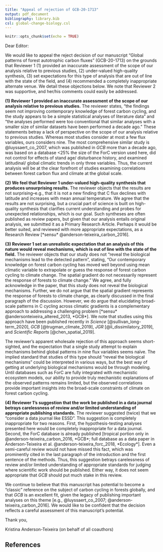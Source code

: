 ```yaml
---
title: "Appeal of rejection of GCB-20-1713"
output: pdf_document
bibliography: library.bib
csl: global-change-biology.csl
---
```


```r
knitr::opts_chunk$set(echo = TRUE)
```
  
Dear Editor:

We would like to appeal the reject decision of our manuscript "Global patterns of forest autotrophic carbon fluxes" (GCB-20-1713) on the grounds that Reviewer 1 (1) provided an inaccurate assessment of the scope of our analysis relative to previous studies, (2) under-valued high-quality synthesis, (3) set expectations for this type of analysis that are out of line with the state of the field, and (4) recommended a completely inappropriate alternate venue. We detail these objections below. We note that Reviewer 2 was supportive, and her/his comments could easily be addressed. 

**(1) Reviewer 1 provided an inaccurate assessment of the scope of our analysis relative to previous studies.**  The reviewer states, "the findings seem not improving contemporary knowledge of forest carbon cycling, and the study appears to be a simple statistical analyses of literature data" and "the analyses performed were too conventional that similar analyses with a smaller size of similar datasets have been performed a decade ago." These statements betray a lack of perspective on the scope of our analysis relative to previous studies. Whereas most studies consider at most a few flux variables, ours considers nine. The most comprehensive similar study is @luyssaert_co_2007, which was published in *GCB* more than a decade ago, was based on a database <25% the size of the ForC version used here, did not control for effects of stand age/ disturbance history, and examined latitudinal/ global climatic trends in only three variables. Thus, the current analysis will be at the clear forefront of studies examining correlations between forest carbon flux and climate at the global scale.

**(2) We feel that Reviewer 1 under-valued high-quality synthesis that produces unsurprising results.** The reviewer objects that the results are not surprising--e.g., that it is not a new finding that C flux declines with latitude and increases with mean annual temperature. We agree that the results are not surprising, but a crucial part of science is built on high-quality synthesis that clarifies current understanding and probes for unexpected relationships, which is our goal. Such syntheses are often published as review papers, but given that our analysis entails original analysis, we submitted it as a Primary Research Article. Perhaps it would be better suited, and reviewed with more appropriate expectations, as a Research Review [*sensu* @anderson-teixeira_carbon_2016].

**(3) Reviewer 1 set an unrealistic expectation that an analysis of this nature would reveal mechanisms, which is out of line with the state of the field.**  The reviewer objects that our study does not "reveal the biological mechanisms lead to the detected pattern", stating, "Our contemporary knowledge on forest carbon cycling has moved well beyond using mean climatic variable to extrapolate or guess the response of forest carbon cycling to climate change. The spatial gradient do not necessarily represent the response of forests to climate change." We agree, and fully acknowledge in the paper, that this study does not reveal the biological mechanisms. Further, we do not argue that the spatial gradient represents the response of forests to climate change, as clearly discussed in the final paragraph of the discussion. However, we do argue that elucidating broad-scale patterns in C cycling across climatic gradients is a complementary approach to addressing a challenging problem [*sensu* @andersonteixeira_altered_2013, *GCB*]. We note that studies using this approach have been published recently in *Science* [@sullivan_long-term_2020],  *GCB* [@trugman_climate_2019], *JGR* [@li_dissimilatory_2019], and *Scientific Reports* [@chen_spatial_2019]. 

The reviewer's apparent wholesale rejection of this approach seems short-sighted, and the expectation that a single study attempt to explain mechanisms behind global patterns in nine flux variables seems naïve. The implied standard that studies of this type should "reveal the biological mechanisms" could be interpreted in various ways, but the best way of getting at underlying biological mechanisms would be through modeling. Until databases such as ForC are fully integrated with mechanistic ecosystem models, our ability to provide truly mechanistic explanations of the observed patterns remains limited, but the observed correlations provide important insights into the broad-scale constraints of climate on forest carbon cycling. 

**(4) Reviewer 1's suggestion that the work be published in a data journal betrays carelessness of review and/or limited understanding of appropriate publishing standards.** The reviewer suggested (twice) that we "consider a data journal like ESSD". This suggestion is completely inappropriate for two reasons. First, the hypothesis-testing analyses presented here would be completely inappropriate for a data journal. Second, the ForC database is already published [tropical portion only in @anderson-teixeira_carbon_2016, *GCB*; full database as a data paper in Anderson-Teixeira et al. @anderson-teixeira_forc_2018, *Ecology*]. Even a semi-careful review would not have missed this fact, which was prominently cited in the last paragraph of the introduction and the first sentence of the methods. Thus, this suggestion betrays carelessness of review and/or limited understanding of appropriate standards for judging where scientific work should be published. Either way, it does not seem appropriate that *GCB* should put much stake in this review. 

We continue to believe that this manuscript has potential to become a "classic" reference on the subject of carbon cycling in forests globally, and that *GCB* is an excellent fit, given the legacy of publishing important analyses on this theme [e.g., @luyssaert_co_2007; @anderson-teixeira_carbon_2016]. We would like to be confident that the decision reflects a careful assessment of this manuscript's potential.

Thank you,

Kristina Anderson-Teixeira (on behalf of all coauthors)

\newpage
## References